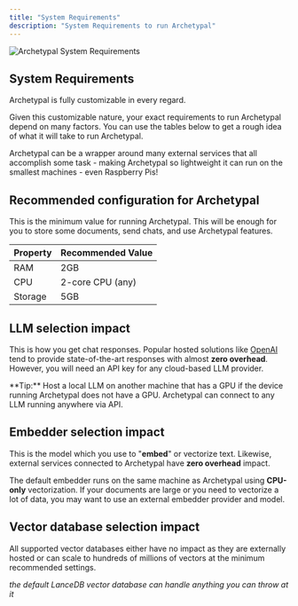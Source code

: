 ```yaml
---
title: "System Requirements"
description: "System Requirements to run Archetypal"
---
```



<Image
  src="/images/getting-started/installation/system-requirements.png"
  height={1080}
  width={1920}
  quality={100}
  alt="Archetypal System Requirements"
/>

## System Requirements

Archetypal is fully customizable in every regard.

Given this customizable nature, your exact requirements to run Archetypal depend on many factors. You can use the tables below to get a rough idea of what it will take to run Archetypal.

Archetypal can be a wrapper around many external services that all accomplish some task - making Archetypal so lightweight it can run on the smallest machines - even Raspberry Pis!

## Recommended configuration for Archetypal

This is the minimum value for running Archetypal. This will be enough for you to store some documents, send chats, and use Archetypal features.

| Property | Recommended Value |
| -------- | ----------------- |
| RAM      | 2GB               |
| CPU      | 2-core CPU (any)  |
| Storage  | 5GB               |

## LLM selection impact

This is how you get chat responses. Popular hosted solutions like [OpenAI](https://openai.com/) tend to provide state-of-the-art responses with almost **zero overhead**. However, you will need an API key for any cloud-based LLM provider.

<Callout type="info" emoji="️💡">
  **Tip:** Host a local LLM on another machine that has a GPU if the device
  running Archetypal does not have a GPU. Archetypal can connect to any LLM
  running anywhere via API.
</Callout>

## Embedder selection impact

This is the model which you use to "**embed**" or vectorize text. Likewise, external services connected to Archetypal have **zero overhead** impact.

The default embedder runs on the same machine as Archetypal using **CPU-only** vectorization. If your documents are large or you need to vectorize a lot of data, you may want to use an external embedder provider and model.

## Vector database selection impact

All supported vector databases either have no impact as they are externally hosted or can scale to hundreds of millions of vectors at the minimum recommended settings.

_the default LanceDB vector database can handle anything you can throw at it_
